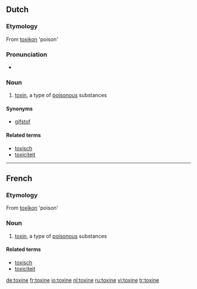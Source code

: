 ==Dutch==

===Etymology===
From {{etyl|grc|nl}} [[toxikon]] 'poison'

===Pronunciation===
* {{audio|Nl-toxine.ogg|Audio}}

===Noun===
{{nl-noun|toxines|toxinetje}}

# [[toxin]], a type of [[poisonous]] substances

====Synonyms====
* [[gifstof]]

====Related terms====
* [[toxisch]]
* [[toxiciteit]]

----

==French==

===Etymology===
From {{etyl|grc|fr}} [[toxikon]] 'poison'

===Noun===
{{fr-noun|f}}

# [[toxin]], a type of [[poisonous]] substances

====Related terms====
* [[toxisch]]
* [[toxiciteit]]

[[de:toxine]]
[[fr:toxine]]
[[io:toxine]]
[[nl:toxine]]
[[ru:toxine]]
[[vi:toxine]]
[[tr:toxine]]